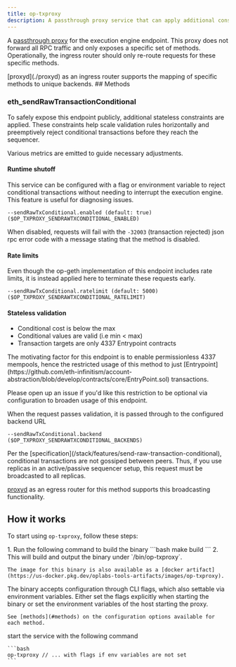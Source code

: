 ```yaml
---
title: op-txproxy
description: A passthrough proxy service that can apply additional constraints on transactions prior to reaching the sequencer.
---
```

A [passthrough proxy](https://github.com/ethereum-optimism/infra/tree/main/op-txproxy) for the execution engine endpoint. This proxy does not forward all RPC traffic and only exposes a specific set of methods. Operationally, the ingress router should only re-route requests for these specific methods.

<Info>
  [proxyd](./proxyd) as an ingress router supports the mapping of specific methods to unique backends.
</Info>
## Methods

### **eth_sendRawTransactionConditional**

To safely expose this endpoint publicly, additional stateless constraints are applied. These constraints help scale validation rules horizontally and preemptively reject conditional transactions before they reach the sequencer.

Various metrics are emitted to guide necessary adjustments.
#### Runtime shutoff

This service can be configured with a flag or environment variable to reject conditional transactions without needing to interrupt the execution engine. This feature is useful for diagnosing issues.

`--sendRawTxConditional.enabled (default: true) ($OP_TXPROXY_SENDRAWTXCONDITIONAL_ENABLED)`

When disabled, requests will fail with the `-32003` (transaction rejected) json rpc error code with a message stating that the method is disabled.
#### Rate limits

Even though the op-geth implementation of this endpoint includes rate limits, it is instead applied here to terminate these requests early.

`--sendRawTxConditional.ratelimit (default: 5000) ($OP_TXPROXY_SENDRAWTXCONDITIONAL_RATELIMIT)`

#### Stateless validation

*   Conditional cost is below the max
*   Conditional values are valid (i.e min \< max)
*   Transaction targets are only 4337 Entrypoint contracts

<Info>
  The motivating factor for this endpoint is to enable permissionless 4337 mempools, hence the restricted usage of this method to just [Entrypoint](https://github.com/eth-infinitism/account-abstraction/blob/develop/contracts/core/EntryPoint.sol) transactions.

  Please open up an issue if you'd like this restriction to be optional via configuration to broaden usage of this endpoint.
</Info>

When the request passes validation, it is passed through to the configured backend URL

`--sendRawTxConditional.backend ($OP_TXPROXY_SENDRAWTXCONDITIONAL_BACKENDS)`

<Info>
  Per the [specification](/stack/features/send-raw-transaction-conditional), conditional transactions are not gossiped between peers. Thus, if you use replicas in an active/passive sequencer setup, this request must be broadcasted to all replicas.

  [proxyd](./proxyd) as an egress router for this method supports this broadcasting functionality.
</Info>

## How it works

To start using `op-txproxy`, follow these steps:

<Steps>
  <Step title="Build the binary or pull the Docker image">
  1.  Run the following command to build the binary
    ```bash
    make build
    ```
    2.  This will build and output the binary under `/bin/op-txproxy`.
  
    The image for this binary is also available as a [docker artifact](https://us-docker.pkg.dev/oplabs-tools-artifacts/images/op-txproxy).
  </Step>

  <Step title="Configure">
  The binary accepts configuration through CLI flags, which also settable via environment variables. Either set the flags explicitly when starting the binary or set the environment variables of the host starting the proxy.
  
    See [methods](#methods) on the configuration options available for each method.
  </Step>

  <Step title="Start">
  start the service with the following command
  
    ```bash
    op-txproxy // ... with flags if env variables are not set
    ```
  </Step>
</Steps>
